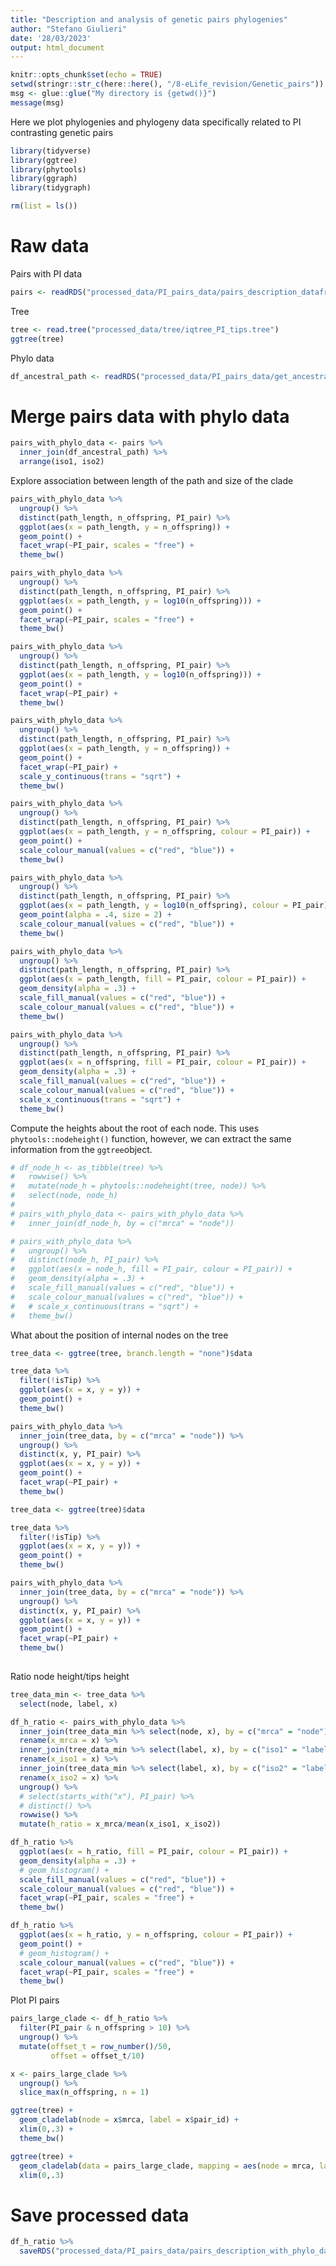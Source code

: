```yaml
---
title: "Description and analysis of genetic pairs phylogenies"
author: "Stefano Giulieri"
date: '28/03/2023'
output: html_document
---
```


```r
knitr::opts_chunk$set(echo = TRUE)
setwd(stringr::str_c(here::here(), "/8-eLife_revision/Genetic_pairs"))
msg <- glue::glue("My directory is {getwd()}")
message(msg)
```

Here we plot phylogenies and phylogeny data specifically related to PI contrasting genetic pairs

```r
library(tidyverse)
library(ggtree)
library(phytools)
library(ggraph)
library(tidygraph)

rm(list = ls())
```

# Raw data

Pairs with PI data

```r
pairs <- readRDS("processed_data/PI_pairs_data/pairs_description_dataframe.Rda")
```

Tree

```r
tree <- read.tree("processed_data/tree/iqtree_PI_tips.tree")
ggtree(tree)
```

Phylo data

```r
df_ancestral_path <- readRDS("processed_data/PI_pairs_data/get_ancestral_path_dataframe.Rda") 
```

# Merge pairs data with phylo data

```r
pairs_with_phylo_data <- pairs %>%
  inner_join(df_ancestral_path) %>%
  arrange(iso1, iso2)
```

Explore association between length of the path and size of the clade

```r
pairs_with_phylo_data %>%
  ungroup() %>%
  distinct(path_length, n_offspring, PI_pair) %>%
  ggplot(aes(x = path_length, y = n_offspring)) +
  geom_point() +
  facet_wrap(~PI_pair, scales = "free") +
  theme_bw()

pairs_with_phylo_data %>%
  ungroup() %>%
  distinct(path_length, n_offspring, PI_pair) %>%
  ggplot(aes(x = path_length, y = log10(n_offspring))) +
  geom_point() +
  facet_wrap(~PI_pair, scales = "free") +
  theme_bw()

pairs_with_phylo_data %>%
  ungroup() %>%
  distinct(path_length, n_offspring, PI_pair) %>%
  ggplot(aes(x = path_length, y = log10(n_offspring))) +
  geom_point() +
  facet_wrap(~PI_pair) +
  theme_bw()

pairs_with_phylo_data %>%
  ungroup() %>%
  distinct(path_length, n_offspring, PI_pair) %>%
  ggplot(aes(x = path_length, y = n_offspring)) +
  geom_point() +
  facet_wrap(~PI_pair) +
  scale_y_continuous(trans = "sqrt") +
  theme_bw()

pairs_with_phylo_data %>%
  ungroup() %>%
  distinct(path_length, n_offspring, PI_pair) %>%
  ggplot(aes(x = path_length, y = n_offspring, colour = PI_pair)) +
  geom_point() +
  scale_colour_manual(values = c("red", "blue")) +
  theme_bw()

pairs_with_phylo_data %>%
  ungroup() %>%
  distinct(path_length, n_offspring, PI_pair) %>%
  ggplot(aes(x = path_length, y = log10(n_offspring), colour = PI_pair)) +
  geom_point(alpha = .4, size = 2) +
  scale_colour_manual(values = c("red", "blue")) +
  theme_bw()

pairs_with_phylo_data %>%
  ungroup() %>%
  distinct(path_length, n_offspring, PI_pair) %>%
  ggplot(aes(x = path_length, fill = PI_pair, colour = PI_pair)) +
  geom_density(alpha = .3) +
  scale_fill_manual(values = c("red", "blue")) +
  scale_colour_manual(values = c("red", "blue")) +
  theme_bw()

pairs_with_phylo_data %>%
  ungroup() %>%
  distinct(path_length, n_offspring, PI_pair) %>%
  ggplot(aes(x = n_offspring, fill = PI_pair, colour = PI_pair)) +
  geom_density(alpha = .3) +
  scale_fill_manual(values = c("red", "blue")) +
  scale_colour_manual(values = c("red", "blue")) +
  scale_x_continuous(trans = "sqrt") +
  theme_bw()
```

Compute the heights about the root of each node. This uses `phytools::nodeheight()` function, however, we can extract the same information from the `ggtree`object.

```r
# df_node_h <- as_tibble(tree) %>%
#   rowwise() %>%
#   mutate(node_h = phytools::nodeheight(tree, node)) %>%
#   select(node, node_h)
# 
# pairs_with_phylo_data <- pairs_with_phylo_data %>%
#   inner_join(df_node_h, by = c("mrca" = "node"))

# pairs_with_phylo_data %>%
#   ungroup() %>%
#   distinct(node_h, PI_pair) %>%
#   ggplot(aes(x = node_h, fill = PI_pair, colour = PI_pair)) +
#   geom_density(alpha = .3) +
#   scale_fill_manual(values = c("red", "blue")) +
#   scale_colour_manual(values = c("red", "blue")) +
#   # scale_x_continuous(trans = "sqrt") +
#   theme_bw()
```

What about the position of internal nodes on the tree

```r
tree_data <- ggtree(tree, branch.length = "none")$data

tree_data %>%
  filter(!isTip) %>%
  ggplot(aes(x = x, y = y)) +
  geom_point() +
  theme_bw()

pairs_with_phylo_data %>%
  inner_join(tree_data, by = c("mrca" = "node")) %>%
  ungroup() %>%
  distinct(x, y, PI_pair) %>%
  ggplot(aes(x = x, y = y)) +
  geom_point() +
  facet_wrap(~PI_pair) +
  theme_bw()

tree_data <- ggtree(tree)$data

tree_data %>%
  filter(!isTip) %>%
  ggplot(aes(x = x, y = y)) +
  geom_point() +
  theme_bw()

pairs_with_phylo_data %>%
  inner_join(tree_data, by = c("mrca" = "node")) %>%
  ungroup() %>%
  distinct(x, y, PI_pair) %>%
  ggplot(aes(x = x, y = y)) +
  geom_point() +
  facet_wrap(~PI_pair) +
  theme_bw()
  
```

Ratio node height/tips height

```r
tree_data_min <- tree_data %>%
  select(node, label, x)

df_h_ratio <- pairs_with_phylo_data %>%
  inner_join(tree_data_min %>% select(node, x), by = c("mrca" = "node")) %>%
  rename(x_mrca = x) %>%
  inner_join(tree_data_min %>% select(label, x), by = c("iso1" = "label")) %>%
  rename(x_iso1 = x) %>%
  inner_join(tree_data_min %>% select(label, x), by = c("iso2" = "label")) %>%
  rename(x_iso2 = x) %>%
  ungroup() %>%
  # select(starts_with("x"), PI_pair) %>%
  # distinct() %>%
  rowwise() %>%
  mutate(h_ratio = x_mrca/mean(x_iso1, x_iso2)) 

df_h_ratio %>%
  ggplot(aes(x = h_ratio, fill = PI_pair, colour = PI_pair)) +
  geom_density(alpha = .3) +
  # geom_histogram() +
  scale_fill_manual(values = c("red", "blue")) +
  scale_colour_manual(values = c("red", "blue")) +
  facet_wrap(~PI_pair, scales = "free") +
  theme_bw()

df_h_ratio %>%
  ggplot(aes(x = h_ratio, y = n_offspring, colour = PI_pair)) +
  geom_point() +
  # geom_histogram() +
  scale_colour_manual(values = c("red", "blue")) +
  facet_wrap(~PI_pair, scales = "free") +
  theme_bw()
```

Plot PI pairs

```r
pairs_large_clade <- df_h_ratio %>%
  filter(PI_pair & n_offspring > 10) %>%
  ungroup() %>%
  mutate(offset_t = row_number()/50,
         offset = offset_t/10)

x <- pairs_large_clade %>%
  ungroup() %>%
  slice_max(n_offspring, n = 1)

ggtree(tree) +
  geom_cladelab(node = x$mrca, label = x$pair_id) +
  xlim(0,.3) +
  theme_bw()

ggtree(tree) +
  geom_cladelab(data = pairs_large_clade, mapping = aes(node = mrca, label = pair_id, offset.text = offset_t, offset = offset)) +
  xlim(0,.3) 

```

# Save processed data

```r
df_h_ratio %>%
  saveRDS("processed_data/PI_pairs_data/pairs_description_with_phylo_dataframe.Rda")
```

